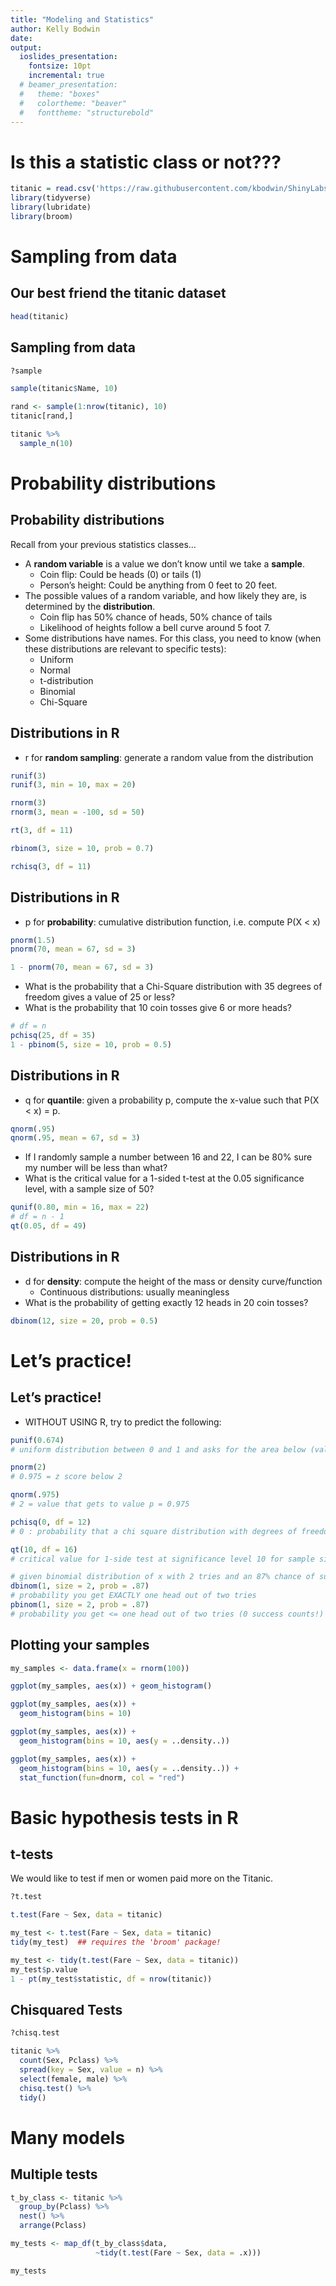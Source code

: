 ```yaml
---
title: "Modeling and Statistics"
author: Kelly Bodwin
date: 
output: 
  ioslides_presentation:
    fontsize: 10pt
    incremental: true
  # beamer_presentation:
  #   theme: "boxes"
  #   colortheme: "beaver"
  #   fonttheme: "structurebold"
---
```


# Is this a statistic class or not???

```r
titanic = read.csv('https://raw.githubusercontent.com/kbodwin/ShinyLabs/master/Datasets/titanic.csv')
library(tidyverse)
library(lubridate)
library(broom)
```

# Sampling from data

## Our best friend the titanic dataset

```r
head(titanic)
```

## Sampling from data

```r
?sample

sample(titanic$Name, 10)

rand <- sample(1:nrow(titanic), 10)
titanic[rand,]

titanic %>%
  sample_n(10)

```




# Probability distributions

## Probability distributions

Recall from your previous statistics classes...

- A **random variable** is a value we don't know until we take a **sample**.
    + Coin flip:  Could be heads (0) or tails (1)
    + Person's height:  Could be anything from 0 feet to 20 feet.
- The possible values of a random variable, and how likely they are, is determined by the **distribution**.
    + Coin flip has 50% chance of heads, 50% chance of tails
    + Likelihood of heights follow a bell curve around 5 foot 7.
- Some distributions have names.  For this class, you need to know (when these distributions are relevant to specific tests):
    + Uniform
    + Normal
    + t-distribution
    + Binomial
    + Chi-Square
    
## Distributions in R

- r for **random sampling**: generate a random value from the
distribution

```r
runif(3)
runif(3, min = 10, max = 20)

rnorm(3)
rnorm(3, mean = -100, sd = 50)

rt(3, df = 11)

rbinom(3, size = 10, prob = 0.7)

rchisq(3, df = 11)
```

## Distributions in R

- p for **probability**: cumulative distribution function, i.e.
compute P(X < x)

```r
pnorm(1.5)
pnorm(70, mean = 67, sd = 3)

1 - pnorm(70, mean = 67, sd = 3)
```

- What is the probability that a Chi-Square distribution with 35 degrees of freedom gives a value of 25 or less?
- What is the probability that 10 coin tosses give 6 or more heads?
```r
# df = n
pchisq(25, df = 35)
1 - pbinom(5, size = 10, prob = 0.5)
```

## Distributions in R

- q for **quantile**: given a probability p, compute the x-value
such that P(X < x) = p.

```r
qnorm(.95)
qnorm(.95, mean = 67, sd = 3)
```

- If I randomly sample a number between 16 and 22, I can be 80% sure my number will be less than what?
- What is the critical value for a 1-sided t-test at the 0.05 significance level, with a sample size of 50?
```r
qunif(0.80, min = 16, max = 22)
# df = n - 1
qt(0.05, df = 49)
```

## Distributions in R

- d for **density**: compute the height of the mass or density
curve/function
    + Continuous distributions: usually meaningless

- What is the probability of getting exactly 12 heads in 20 coin tosses?
```r
dbinom(12, size = 20, prob = 0.5)
```

# Let's practice!

## Let's practice!
- WITHOUT USING R, try to predict the following:

```r

punif(0.674)
# uniform distribution between 0 and 1 and asks for the area below (values of less than 0.674)

pnorm(2)
# 0.975 = z score below 2

qnorm(.975)
# 2 = value that gets to value p = 0.975

pchisq(0, df = 12)
# 0 : probability that a chi square distribution with degrees of freedom = 12 will return a value < 0. chi squared distribution starts at 0!

qt(10, df = 16)
# critical value for 1-side test at significance level 10 for sample size = 17.

# given binomial distribution of x with 2 tries and an 87% chance of success
dbinom(1, size = 2, prob = .87)
# probability you get EXACTLY one head out of two tries
pbinom(1, size = 2, prob = .87)
# probability you get <= one head out of two tries (0 success counts!)

```

## Plotting your samples

```r
my_samples <- data.frame(x = rnorm(100))

ggplot(my_samples, aes(x)) + geom_histogram()

ggplot(my_samples, aes(x)) + 
  geom_histogram(bins = 10) 

ggplot(my_samples, aes(x)) + 
  geom_histogram(bins = 10, aes(y = ..density..))

ggplot(my_samples, aes(x)) + 
  geom_histogram(bins = 10, aes(y = ..density..)) + 
  stat_function(fun=dnorm, col = "red")
```


# Basic hypothesis tests in R


## t-tests

We would like to test if men or women paid more on the Titanic.

```r
?t.test

t.test(Fare ~ Sex, data = titanic)

my_test <- t.test(Fare ~ Sex, data = titanic)
tidy(my_test)  ## requires the 'broom' package!

my_test <- tidy(t.test(Fare ~ Sex, data = titanic))
my_test$p.value
1 - pt(my_test$statistic, df = nrow(titanic))
```

## Chisquared Tests

```r
?chisq.test

titanic %>% 
  count(Sex, Pclass) %>%
  spread(key = Sex, value = n) %>%
  select(female, male) %>%
  chisq.test() %>%
  tidy()
```


# Many models

## Multiple tests

```r

t_by_class <- titanic %>% 
  group_by(Pclass) %>% 
  nest() %>% 
  arrange(Pclass)

my_tests <- map_df(t_by_class$data, 
                   ~tidy(t.test(Fare ~ Sex, data = .x)))

my_tests
```


